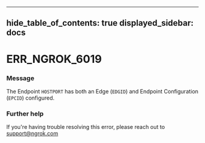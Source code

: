 

---
hide_table_of_contents: true
displayed_sidebar: docs
---


# ERR_NGROK_6019

### Message
The Endpoint `HOSTPORT` has both an Edge (`EDGID`) and Endpoint Configuration (`EPCID`) configured.

<ErrorDetails error="err_ngrok_6019" />



### Further help
If you're having trouble resolving this error, please reach out to [support@ngrok.com](mailto:support@ngrok.com?subject=Help%20with%20ERR_NGROK_6019)

